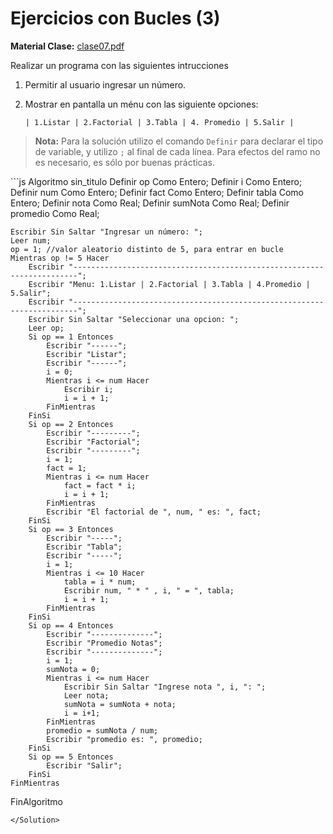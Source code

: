 # Ejercicios con Bucles (3)
**Material Clase:** [clase07.pdf](/inacap/ti3v11/docs/clase07.pdf)

Realizar un programa con las siguientes intrucciones

1. Permitir al usuario ingresar un número.
2. Mostrar en pantalla un ménu con las siguiente opciones:

	`| 1.Listar | 2.Factorial | 3.Tabla | 4. Promedio | 5.Salir |`


> **Nota:** Para la solución utilizo el comando `Definir` para declarar el tipo de variable, y utilizo `;` al final de cada línea. Para efectos del ramo no es necesario, es sólo por buenas prácticas. 

<Solution>
```js
Algoritmo sin_titulo
	Definir op Como Entero;
	Definir i Como Entero;
	Definir num Como Entero;
	Definir fact Como Entero;
	Definir tabla Como Entero;
	Definir nota Como Real;
	Definir sumNota Como Real;
	Definir promedio Como Real;
	
	Escribir Sin Saltar "Ingresar un número: ";
	Leer num;
	op = 1; //valor aleatorio distinto de 5, para entrar en bucle
	Mientras op != 5 Hacer
		Escribir "-----------------------------------------------------------------------";
		Escribir "Menu: 1.Listar | 2.Factorial | 3.Tabla | 4.Promedio | 5.Salir";
		Escribir "-----------------------------------------------------------------------";
		Escribir Sin Saltar "Seleccionar una opcion: ";
		Leer op;
		Si op == 1 Entonces
			Escribir "------";
			Escribir "Listar";
			Escribir "------";
			i = 0;
			Mientras i <= num Hacer
				Escribir i;
				i = i + 1;
			FinMientras
		FinSi
		Si op == 2 Entonces
			Escribir "---------";
			Escribir "Factorial";
			Escribir "---------";
			i = 1;
			fact = 1;
			Mientras i <= num Hacer
				fact = fact * i;
				i = i + 1;
			FinMientras
			Escribir "El factorial de ", num, " es: ", fact;
		FinSi
		Si op == 3 Entonces
			Escribir "-----";
			Escribir "Tabla";
			Escribir "-----";
			i = 1;
			Mientras i <= 10 Hacer
				tabla = i * num;
				Escribir num, " * " , i, " = ", tabla;
				i = i + 1;
			FinMientras
		FinSi
		Si op == 4 Entonces
			Escribir "--------------";
			Escribir "Promedio Notas";
			Escribir "--------------";
			i = 1;
			sumNota = 0;
			Mientras i <= num Hacer
				Escribir Sin Saltar "Ingrese nota ", i, ": ";
				Leer nota;
				sumNota = sumNota + nota;
				i = i+1;
			FinMientras 
			promedio = sumNota / num;
			Escribir "promedio es: ", promedio;
		FinSi
		Si op == 5 Entonces
			Escribir "Salir";
		FinSi
	FinMientras
FinAlgoritmo
```
</Solution>